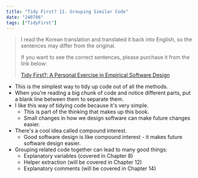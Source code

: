 ```yaml
---
title: "Tidy First? 11. Grouping Similar Code"
date: "240706"
tags: ["TidyFirst"]
---
```


> I read the Korean translation and translated it back into English, so the sentences may differ from the original.
>
> If you want to see the correct sentences, please purchase it from the link below:
>
> [Tidy First?: A Personal Exercise in Empirical Software Design](https://www.amazon.com/Tidy-First-Personal-Exercise-Empirical/dp/1098151240)

- This is the simplest way to tidy up code out of all the methods.
- When you're reading a big chunk of code and notice different parts, put a blank line between them to separate them.
- I like this way of tidying code because it's very simple.
  - This is part of the thinking that makes up this book.
  - Small changes in how we design software can make future changes easier.
- There's a cool idea called compound interest.
  - Good software design is like compound interest - it makes future software design easier.
- Grouping related code together can lead to many good things:
  - Explanatory variables (covered in Chapter 8)
  - Helper extraction (will be covered in Chapter 12)
  - Explanatory comments (will be covered in Chapter 14)
